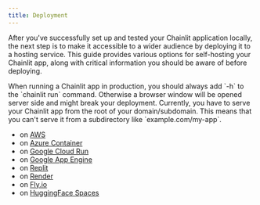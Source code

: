 ```yaml
---
title: Deployment
---
```


After you've successfully set up and tested your Chainlit application locally, the next step is to make it accessible to a wider audience by deploying it to a hosting service. This guide provides various options for self-hosting your Chainlit app, along with critical information you should be aware of before deploying.

<Note>
  When running a Chainlit app in production, you should always add `-h` to the
  `chainlit run` command. Otherwise a browser window will be opened server side
  and might break your deployment.
</Note>

<Warning>
  Currently, you have to serve your Chainlit app from the root of your
  domain/subdomain. This means that you can't serve it from a subdirectory like
  `example.com/my-app`.
</Warning>

- on [AWS](https://ankushgarg.super.site/how-to-deploy-your-chatgpt-like-app-with-chainlit-and-aws-ecs)
- on [Azure Container](https://techcommunity.microsoft.com/t5/fasttrack-for-azure/create-an-azure-openai-langchain-chromadb-and-chainlit-chat-app/ba-p/3885602)
- on [Google Cloud Run](https://pseudohvr.medium.com/deploying-chainlit-on-gcp-72231ba6b77f)
- on [Google App Engine](https://github.com/amjadraza/langchain-chainlit-docker-deployment-template)
- on [Replit](https://replit.com/@DanConstantini/Build-a-Chatbot-with-OpenAI-LangChain-and-Chainlit?v=1)
- on [Render](https://discord.com/channels/1088038867602526210/1126834266504966294/1126845898287230977)
- on [Fly.io](https://dev.to/willydouhard/how-to-deploy-your-chainlit-app-to-flyio-38ja)
- on [HuggingFace Spaces](https://github.com/Chainlit/cookbook/tree/main/chroma-qa-chat)
